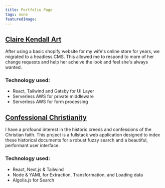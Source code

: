 ```yaml
---
title: Portfolio Page
tags: none
featuredImage: 
---
```


## [Claire Kendall Art](https://www.ckendallart.com)

After using a basic shopify website for my wife's online store for years, we migrated to a headless CMS.
This allowed me to respond to more of her change requests and help her acheive the look and feel she's always wanted.

### Technology used:
- React, Tailwind and Gatsby for UI Layer
- Serverless AWS for private middleware 
- Serverless AWS for form processing

## [Confessional Christianity](https://confessionalchristianity.com)

I have a profound interest in the historic creeds and confessions of the Christian faith. This project
is a fullstack web application designed to index these historical documents for a robust fuzzy search and 
a beautiful, performant user interface.

### Technology used:
- React, Next.js & Tailwind 
- Node & YAML for Extraction, Transformation, and Loading data
- Algolia.js for Search

